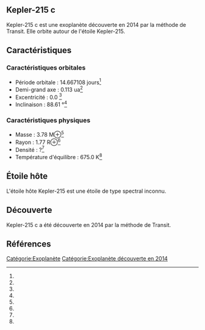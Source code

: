== Kepler-215 c ==

{{Infobox Exoplanète
| nom = Kepler-215 c
| image = 
| légende = 
| étoile = Kepler-215
| constellation = 
| ascension_droite = 
| déclinaison = 
| distance = ?
| type_spectral = ?
| masse = 3.78 M⊕<ref></ref>
| rayon = 1.77 R⊕<ref></ref>
| densité = ?<ref></ref>
| gravité = ?<ref></ref>
| température = 675.0 K<ref></ref>
| période = 14.667108 j<ref></ref>
| demi_grand_axe = 0.113 ua<ref></ref>
| excentricité = 0.0 <ref></ref>
| inclinaison = 88.61 °<ref></ref>
| méthode_découverte = Transit
| date_découverte = 2014
| statut = Confirmée
}}

Kepler-215 c est une exoplanète découverte en 2014 par la méthode de Transit. Elle orbite autour de l'étoile Kepler-215.

== Caractéristiques ==

=== Caractéristiques orbitales ===
* Période orbitale : 14.667108 jours<ref></ref>
* Demi-grand axe : 0.113 ua<ref></ref>
* Excentricité : 0.0 <ref></ref>
* Inclinaison : 88.61 °<ref></ref>

=== Caractéristiques physiques ===
* Masse : 3.78 M⊕<ref></ref>
* Rayon : 1.77 R⊕<ref></ref>
* Densité : ?<ref></ref>
* Température d'équilibre : 675.0 K<ref></ref>

== Étoile hôte ==

{{Infobox Étoile
| nom = Kepler-215
| image = 
| légende = 
| constellation = 
| ascension_droite = 
| déclinaison = 
| distance = ?
| type_spectral = ?
| magnitude_absolue = 
| magnitude_apparente = 
| masse = ?<ref></ref>
| rayon = ?<ref></ref>
| température = ?<ref></ref>
| métallicité = ?<ref></ref>
| âge = ?<ref></ref>
}}

L'étoile hôte Kepler-215 est une étoile de type spectral inconnu.

== Découverte ==

Kepler-215 c a été découverte en 2014 par la méthode de Transit.

== Références ==
<references />

[[Catégorie:Exoplanète]]
[[Catégorie:Exoplanète découverte en 2014]]
